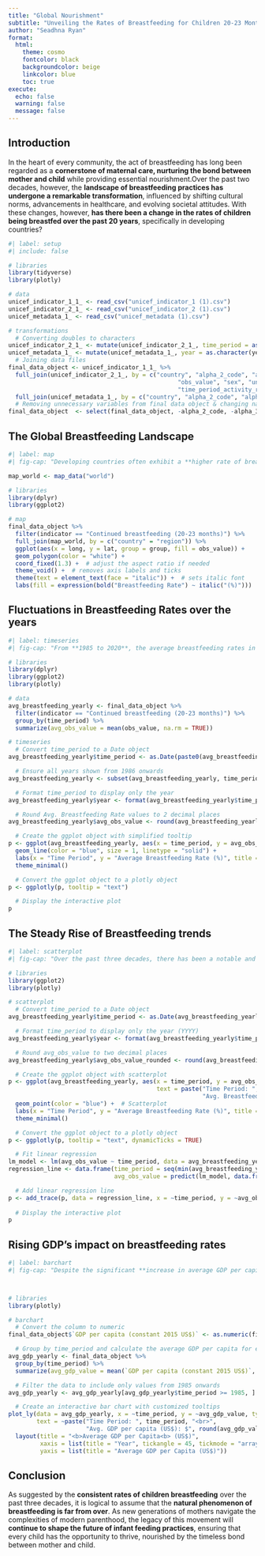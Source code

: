 ```yaml
---
title: "Global Nourishment"
subtitle: "Unveiling the Rates of Breastfeeding for Children 20-23 Months Worldwide"
author: "Seadhna Ryan"
format:
  html: 
    theme: cosmo
    fontcolor: black
    backgroundcolor: beige
    linkcolor: blue
    toc: true
execute:
  echo: false
  warning: false
  message: false
---
```


## Introduction
In the heart of every community, the act of breastfeeding has long been regarded as a **cornerstone of maternal care, nurturing the bond between mother and child** while providing essential nourishment.Over the past two decades, however, the **landscape of breastfeeding practices has undergone a remarkable transformation**, influenced by shifting cultural norms, advancements in healthcare, and evolving societal attitudes. With these changes, however, **has there been a change in the rates of children being breastfed over the past 20 years**, specifically in developing countries?


```r

#| label: setup
#| include: false

# libraries
library(tidyverse)
library(plotly)

# data
unicef_indicator_1_1_ <- read_csv("unicef_indicator_1 (1).csv")
unicef_indicator_2_1_ <- read_csv("unicef_indicator_2 (1).csv")
unicef_metadata_1_ <- read_csv("unicef_metadata (1).csv")

# transformations
  # Converting doubles to characters
unicef_indicator_2_1_ <- mutate(unicef_indicator_2_1_, time_period = as.character(time_period))
unicef_metadata_1_ <- mutate(unicef_metadata_1_, year = as.character(year))
  # Joining data files
final_data_object <- unicef_indicator_1_1_ %>%
  full_join(unicef_indicator_2_1_, by = c("country", "alpha_2_code", "alpha_3_code", "numeric_code", "indicator", "time_period",
                                                "obs_value", "sex", "unit_multiplier", "unit_of_measure", "observation_status", "observation_confidentaility",
                                                "time_period_activity_related_to_when_the_data_are_collected", "current_age")) %>%
  full_join(unicef_metadata_1_, by = c("country", "alpha_2_code", "alpha_3_code", "numeric_code", "time_period" = "year"))
  # Removing unnecessary variables from final data object & changing names of variables
final_data_object  <- select(final_data_object, -alpha_2_code, -alpha_3_code, -numeric_code, -iso3c)

```

## The Global Breastfeeding Landscape
```r
#| label: map
#| fig-cap: "Developing countries often exhibit a **higher rate of breastfeeding** due to a combination of **cultural, economic, and health-related factors**. In many of these nations, breastfeeding is deeply **ingrained in cultural norms and traditions**, passed down through generations. Additionally, **formula milk can be prohibitively expensive** for families in developing economies, making breastfeeding the **more practical and cost-effective option**. Furthermore, access to clean water and proper sanitation, crucial for preparing infant formula safely, may be limited in these regions, further incentivizing breastfeeding. From a health perspective, breastfeeding offers numerous benefits, including **bolstering infants' immune systems** and **reducing the risk of infections**, which can be particularly vital in resource-constrained environments where access to medical care may be limited. Consequently, the prevalence of breastfeeding remains higher in developing countries as a result of these interconnected factors."

map_world <- map_data("world")

# libraries
library(dplyr)
library(ggplot2)

# map
final_data_object %>%
  filter(indicator == "Continued breastfeeding (20-23 months)") %>%
  full_join(map_world, by = c("country" = "region")) %>%
  ggplot(aes(x = long, y = lat, group = group, fill = obs_value)) +
  geom_polygon(color = "white") +
  coord_fixed(1.3) +  # adjust the aspect ratio if needed
  theme_void() +  # removes axis labels and ticks
  theme(text = element_text(face = "italic")) +  # sets italic font
  labs(fill = expression(bold("Breastfeeding Rate") ~ italic("(%)")))  # sets legend title with bold and italic parts

```



## Fluctuations in Breastfeeding Rates over the years
```r
#| label: timeseries
#| fig-cap: "From **1985 to 2020**, the average breastfeeding rates in developing countries witnessed a **pattern of fluctuation** influenced by various factors such as **socioeconomic changes, healthcare accessibility, cultural beliefs, and marketing strategies of formula milk companies**. Initially, breastfeeding rates showed a **promising rise** as awareness campaigns and **healthcare initiatives emphasized its benefits**. However, these rates experienced **periodic declines** due to **shifts in societal norms favoring formula feeding**, particularly in urban areas where the convenience of bottle feeding seemed appealing. Despite concerted efforts to promote breastfeeding through policies and education programs, the rates continued to fluctuate, highlighting the ongoing struggle to sustain optimal breastfeeding practices amidst evolving societal and economic landscapes in developing nations. *(If you hover over the line, you can see a more detailed insight into the information)*"

# libraries
library(dplyr)
library(ggplot2)
library(plotly)

# data
avg_breastfeeding_yearly <- final_data_object %>%
  filter(indicator == "Continued breastfeeding (20-23 months)") %>%
  group_by(time_period) %>%
  summarize(avg_obs_value = mean(obs_value, na.rm = TRUE))

# timeseries
  # Convert time_period to a Date object
avg_breastfeeding_yearly$time_period <- as.Date(paste0(avg_breastfeeding_yearly$time_period, "-01-01"))

  # Ensure all years shown from 1986 onwards
avg_breastfeeding_yearly <- subset(avg_breastfeeding_yearly, time_period >= as.Date("1986-01-01"))

  # Format time_period to display only the year
avg_breastfeeding_yearly$year <- format(avg_breastfeeding_yearly$time_period, "%Y")

  # Round Avg. Breastfeeding Rate values to 2 decimal places
avg_breastfeeding_yearly$avg_obs_value <- round(avg_breastfeeding_yearly$avg_obs_value, 2)

  # Create the ggplot object with simplified tooltip
p <- ggplot(avg_breastfeeding_yearly, aes(x = time_period, y = avg_obs_value, text = paste("Time Period: ", year, "<br>Avg. Breastfeeding Rate (%): ", avg_obs_value), group = 1)) +
  geom_line(color = "blue", size = 1, linetype = "solid") +
  labs(x = "Time Period", y = "Average Breastfeeding Rate (%)", title = "<b>Time Series Plot of Avg. Breastfeeding Rates<b>") +
  theme_minimal()

  # Convert the ggplot object to a plotly object
p <- ggplotly(p, tooltip = "text")

  # Display the interactive plot
p

```



## The Steady Rise of Breastfeeding trends
```r
#| label: scatterplot
#| fig-cap: "Over the past three decades, there has been a notable and **steady rise in breastfeeding rates** globally, **driven by** concerted efforts from **healthcare organizations, governments, and advocacy groups** to promote the practice. These initiatives focused on **educating mothers** about the numerous health benefits of breastfeeding for both infants and mothers, as well as **addressing barriers such as lack of support and misinformation**. Additionally, the implementation of supportive policies, such as maternity leave provisions and workplace accommodations for breastfeeding mothers, played a significant role in encouraging breastfeeding continuation. However, the most **significant surge in breastfeeding rates occurred in 2013**, marking a pivotal moment in public health awareness and policy implementation. This spike can be attributed to **heightened global campaigns, increased public discourse, and policy changes** aimed at normalizing breastfeeding and **curbing** aggressive **marketing tactics by formula milk companies**. Furthermore, advancements in research highlighting the long-term health advantages of breastfeeding and the recognition of breastfeeding as a cornerstone of infant nutrition and maternal-child health further propelled this remarkable increase in breastfeeding rates in 2013. *(If you hover over the plots, you can see a more detailed insight into the information)*"

# libraries
library(ggplot2)
library(plotly)

# scatterplot
  # Convert time_period to a Date object
avg_breastfeeding_yearly$time_period <- as.Date(avg_breastfeeding_yearly$time_period)

  # Format time_period to display only the year (YYYY)
avg_breastfeeding_yearly$year <- format(avg_breastfeeding_yearly$time_period, "%Y")

  # Round avg_obs_value to two decimal places
avg_breastfeeding_yearly$avg_obs_value_rounded <- round(avg_breastfeeding_yearly$avg_obs_value, 2)

  # Create the ggplot object with scatterplot
p <- ggplot(avg_breastfeeding_yearly, aes(x = time_period, y = avg_obs_value,
                                          text = paste("Time Period: ", year, "<br>",
                                                       "Avg. Breastfeeding Rate: ", avg_obs_value_rounded, "%"))) +
  geom_point(color = "blue") +  # Scatterplot
  labs(x = "Time Period", y = "Average Breastfeeding Rate (%)", title = "<b>Average Breastfeeding Rates in Developing Countries (%)<b>") +
  theme_minimal()

  # Convert the ggplot object to a plotly object
p <- ggplotly(p, tooltip = "text", dynamicTicks = TRUE)

  # Fit linear regression
lm_model <- lm(avg_obs_value ~ time_period, data = avg_breastfeeding_yearly)
regression_line <- data.frame(time_period = seq(min(avg_breastfeeding_yearly$time_period), max(avg_breastfeeding_yearly$time_period), by = "1 month"),
                              avg_obs_value = predict(lm_model, data.frame(time_period = seq(min(avg_breastfeeding_yearly$time_period), max(avg_breastfeeding_yearly$time_period), by = "1 month"))))

  # Add linear regression line
p <- add_trace(p, data = regression_line, x = ~time_period, y = ~avg_obs_value, type = 'scatter', mode = 'lines', line = list(color = 'red'))
  
  # Display the interactive plot
p
```


## Rising GDP's impact on breastfeeding rates
```r
#| label: barchart
#| fig-cap: "Despite the significant **increase in average GDP per capita** over the past three decades in developing countries, this economic growth has **not consistently translated** into higher breastfeeding rates. Several factors contribute to this disparity. Firstly, economic growth **does not necessarily address** the underlying **cultural norms and societal attitudes** towards breastfeeding, which can still favor formula feeding due to perceived convenience or social status. Additionally, while economic development may improve access to healthcare and education, **disparities in healthcare infrastructure and accessibility persist**, particularly in rural areas, impacting mothers' ability to receive proper breastfeeding support and guidance. Furthermore, the rise of aggressive marketing strategies by formula milk companies, coupled with inadequate regulation in some regions, undermines breastfeeding promotion efforts despite economic progress. Thus, while **economic growth is undoubtedly essential for overall development**, it alone may **not suffice to overcome the multifaceted barriers hindering optimal breastfeeding practices** in developing countries. *(If you hover over the plots, you can see a more detailed insight into the information)*"



# libraries
library(plotly)

# barchart
  # Convert the column to numeric
final_data_object$`GDP per capita (constant 2015 US$)` <- as.numeric(final_data_object$`GDP per capita (constant 2015 US$)`)

  # Group by time_period and calculate the average GDP per capita for each year
avg_gdp_yearly <- final_data_object %>%
  group_by(time_period) %>%
  summarize(avg_gdp_value = mean(`GDP per capita (constant 2015 US$)`, na.rm = TRUE))

  # Filter the data to include only values from 1985 onwards
avg_gdp_yearly <- avg_gdp_yearly[avg_gdp_yearly$time_period >= 1985, ]

  # Create an interactive bar chart with customized tooltips
plot_ly(data = avg_gdp_yearly, x = ~time_period, y = ~avg_gdp_value, type = 'bar', marker = list(color = 'skyblue'),
        text = ~paste("Time Period: ", time_period, "<br>",
                      "Avg. GDP per capita (US$): $", round(avg_gdp_value, 2)), hoverinfo = "text") %>%
  layout(title = "<b>Average GDP per Capita<b> (US$)",
         xaxis = list(title = "Year", tickangle = 45, tickmode = "array", tickvals = seq(min(avg_gdp_yearly$time_period), max(avg_gdp_yearly$time_period), by = 5)),
         yaxis = list(title = "Average GDP per Capita (US$)"))

```


## Conclusion
As suggested by the **consistent rates of children breastfeeding** over the past three decades, it is logical to assume that the **natural phenomenon of breastfeeding is far from over**. As new generations of mothers navigate the complexities of modern parenthood, the legacy of this movement will **continue to shape the future of infant feeding practices**, ensuring that every child has the opportunity to thrive, nourished by the timeless bond between mother and child.

